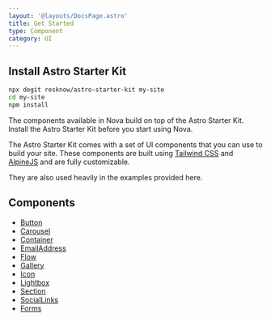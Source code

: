 ```yaml
---
layout: '@layouts/DocsPage.astro'
title: Get Started
type: Component
category: UI
---
```


## Install Astro Starter Kit

```bash
npx degit resknow/astro-starter-kit my-site
cd my-site
npm install
```

The components available in Nova build on top of the Astro Starter Kit. Install the Astro Starter Kit before you start using Nova.

The Astro Starter Kit comes with a set of UI components that you can use to build your site. These components are built using [Tailwind CSS](https://tailwindcss.com/) and [AlpineJS](https://alpinejs.dev) and are fully customizable.

They are also used heavily in the examples provided here.

## Components

-   [Button](/docs/components/button)
-   [Carousel](/docs/components/carousel)
-   [Container](/docs/components/container)
-   [EmailAddress](/docs/components/email-address)
-   [Flow](/docs/components/flow)
-   [Gallery](/docs/components/gallery)
-   [Icon](/docs/components/icon)
-   [Lightbox](/docs/components/lightbox)
-   [Section](/docs/components/section)
-   [SocialLinks](/docs/components/social-links)
-   [Forms](/docs/components/forms)
